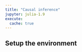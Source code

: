 ```yaml
---
title: "Causal inference"
jupyter: julia-1.9
execute: 
  cache: true
---
```

## Setup the environment
